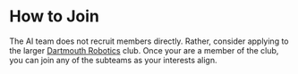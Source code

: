 # How to Join

The AI team does not recruit members directly.
Rather, consider applying to the larger
[Dartmouth Robotics](https://dartmouthrobotics.com) club.
Once your are a member of the club, you can join any of the subteams
as your interests align.
